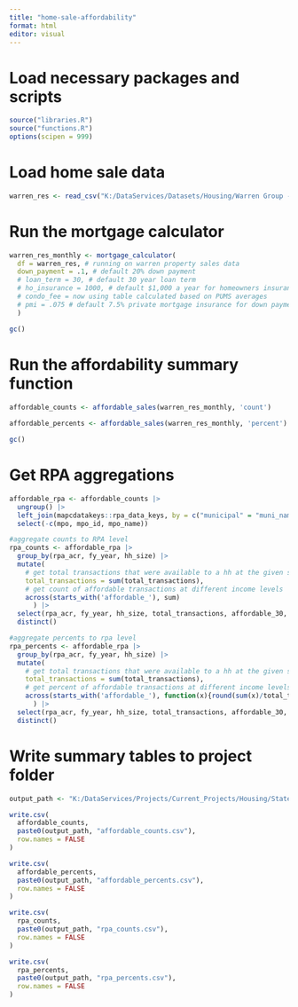 ```yaml
---
title: "home-sale-affordability"
format: html
editor: visual
---
```


# Load necessary packages and scripts

```r
source("libraries.R")
source("functions.R")
options(scipen = 999)
```

# Load home sale data

```r
warren_res <- read_csv("K:/DataServices/Datasets/Housing/Warren Group - Home Sales/Data/Tabular/Modified/20241220_warren_group_2000_2023_residential_final.csv")
```

# Run the mortgage calculator

```r
warren_res_monthly <- mortgage_calculator(
  df = warren_res, # running on warren property sales data
  down_payment = .1, # default 20% down payment
  # loan_term = 30, # default 30 year loan term
  # ho_insurance = 1000, # default $1,000 a year for homeowners insurance
  # condo_fee = now using table calculated based on PUMS averages
  # pmi = .075 # default 7.5% private mortgage insurance for down payments below 20%
  )

gc()
```

# Run the affordability summary function

```r
affordable_counts <- affordable_sales(warren_res_monthly, 'count')
  
affordable_percents <- affordable_sales(warren_res_monthly, 'percent')

gc()
```

# Get RPA aggregations

```r
affordable_rpa <- affordable_counts |> 
  ungroup() |> 
  left_join(mapcdatakeys::rpa_data_keys, by = c("municipal" = "muni_name")) |> 
  select(-c(mpo, mpo_id, mpo_name))

#aggregate counts to RPA level
rpa_counts <- affordable_rpa |> 
  group_by(rpa_acr, fy_year, hh_size) |> 
  mutate(
    # get total transactions that were available to a hh at the given size
    total_transactions = sum(total_transactions),
    # get count of affordable transactions at different income levels
    across(starts_with('affordable_'), sum)
      ) |> 
  select(rpa_acr, fy_year, hh_size, total_transactions, affordable_30, affordable_50, affordable_80, affordable_100, affordable_120) |> 
  distinct()

#aggregate percents to rpa level
rpa_percents <- affordable_rpa |> 
  group_by(rpa_acr, fy_year, hh_size) |> 
  mutate(
    # get total transactions that were available to a hh at the given size
    total_transactions = sum(total_transactions),
    # get percent of affordable transactions at different income levels
    across(starts_with('affordable_'), function(x){round(sum(x)/total_transactions, digits = 3)})
      ) |> 
  select(rpa_acr, fy_year, hh_size, total_transactions, affordable_30, affordable_50, affordable_80, affordable_100, affordable_120) |> 
  distinct()
```

# Write summary tables to project folder

```r
output_path <- "K:/DataServices/Projects/Current_Projects/Housing/StatewideHousingPlan/04_Analysis/Data/Working/sales affordable to middle income buyers/"

write.csv(
  affordable_counts,
  paste0(output_path, "affordable_counts.csv"),
  row.names = FALSE
)

write.csv(
  affordable_percents,
  paste0(output_path, "affordable_percents.csv"),
  row.names = FALSE
)

write.csv(
  rpa_counts,
  paste0(output_path, "rpa_counts.csv"),
  row.names = FALSE
)

write.csv(
  rpa_percents,
  paste0(output_path, "rpa_percents.csv"),
  row.names = FALSE
)
```
